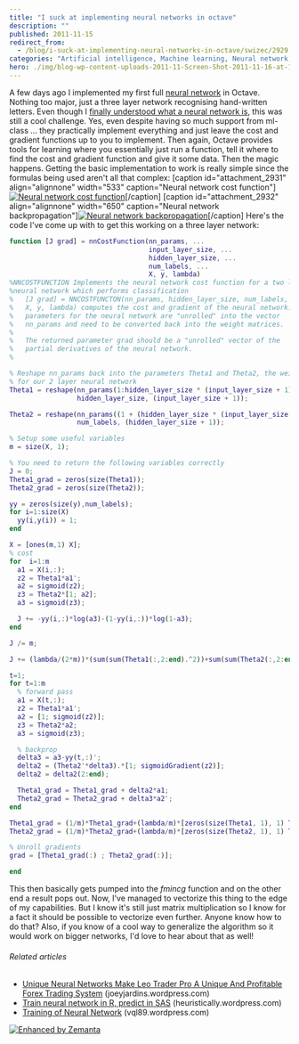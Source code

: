 ```yaml
---
title: "I suck at implementing neural networks in octave"
description: ""
published: 2011-11-15
redirect_from:
  - /blog/i-suck-at-implementing-neural-networks-in-octave/swizec/2929
categories: "Artificial intelligence, Machine learning, Neural network, Octave, Uncategorized"
hero: ./img/blog-wp-content-uploads-2011-11-Screen-Shot-2011-11-16-at-1.07.26-AM.png
---
```


A few days ago I implemented my first full [neural network](http://en.wikipedia.org/wiki/Neural_network "Neural network") in Octave. Nothing too major, just a three layer network recognising hand-written letters. Even though I [finally understood what a neural network is](http://swizec.com/blog/i-think-i-finally-understand-what-a-neural-network-is/swizec/2891 "I think I finally understand what a neural network is"), this was still a cool challenge. Yes, even despite having so much support from ml-class ... they practically implement everything and just leave the cost and gradient functions up to you to implement. Then again, Octave provides tools for learning where you essentially just run a function, tell it where to find the cost and gradient function and give it some data. Then the magic happens. Getting the basic implementation to work is really simple since the formulas being used aren't all that complex: \[caption id="attachment_2931" align="alignnone" width="533" caption="Neural network cost function"][![Neural network cost function](http://swizec.com/blog/wp-content/uploads/2011/11/Screen-Shot-2011-11-16-at-1.07.26-AM.png "Neural network cost function")](./img/blog-wp-content-uploads-2011-11-Screen-Shot-2011-11-16-at-1.07.26-AM.png)\[/caption] \[caption id="attachment_2932" align="alignnone" width="650" caption="Neural network backpropagation"][![Neural network backpropagation](http://swizec.com/blog/wp-content/uploads/2011/11/Screen-Shot-2011-11-16-at-1.08.17-AM.png "Neural network backpropagation")](./img/blog-wp-content-uploads-2011-11-Screen-Shot-2011-11-16-at-1.08.17-AM.png)\[/caption] Here's the code I've come up with to get this working on a three layer network:

```matlab
function [J grad] = nnCostFunction(nn_params, ...
                                   input_layer_size, ...
                                   hidden_layer_size, ...
                                   num_labels, ...
                                   X, y, lambda)
%NNCOSTFUNCTION Implements the neural network cost function for a two layer
%neural network which performs classification
%   [J grad] = NNCOSTFUNCTON(nn_params, hidden_layer_size, num_labels, ...
%   X, y, lambda) computes the cost and gradient of the neural network. The
%   parameters for the neural network are "unrolled" into the vector
%   nn_params and need to be converted back into the weight matrices.
%
%   The returned parameter grad should be a "unrolled" vector of the
%   partial derivatives of the neural network.
%

% Reshape nn_params back into the parameters Theta1 and Theta2, the weight matrices
% for our 2 layer neural network
Theta1 = reshape(nn_params(1:hidden_layer_size * (input_layer_size + 1)), ...
                 hidden_layer_size, (input_layer_size + 1));

Theta2 = reshape(nn_params((1 + (hidden_layer_size * (input_layer_size + 1))):end), ...
                 num_labels, (hidden_layer_size + 1));

% Setup some useful variables
m = size(X, 1);

% You need to return the following variables correctly
J = 0;
Theta1_grad = zeros(size(Theta1));
Theta2_grad = zeros(size(Theta2));

yy = zeros(size(y),num_labels);
for i=1:size(X)
  yy(i,y(i)) = 1;
end

X = [ones(m,1) X];
% cost
for  i=1:m
  a1 = X(i,:);
  z2 = Theta1*a1';
  a2 = sigmoid(z2);
  z3 = Theta2*[1; a2];
  a3 = sigmoid(z3);

  J += -yy(i,:)*log(a3)-(1-yy(i,:))*log(1-a3);
end

J /= m;

J += (lambda/(2*m))*(sum(sum(Theta1(:,2:end).^2))+sum(sum(Theta2(:,2:end).^2)));

t=1;
for t=1:m
  % forward pass
  a1 = X(t,:);
  z2 = Theta1*a1';
  a2 = [1; sigmoid(z2)];
  z3 = Theta2*a2;
  a3 = sigmoid(z3);

  % backprop
  delta3 = a3-yy(t,:)';
  delta2 = (Theta2'*delta3).*[1; sigmoidGradient(z2)];
  delta2 = delta2(2:end);

  Theta1_grad = Theta1_grad + delta2*a1;
  Theta2_grad = Theta2_grad + delta3*a2';
end

Theta1_grad = (1/m)*Theta1_grad+(lambda/m)*[zeros(size(Theta1, 1), 1) Theta1(:,2:end)];
Theta2_grad = (1/m)*Theta2_grad+(lambda/m)*[zeros(size(Theta2, 1), 1) Theta2(:,2:end)];

% Unroll gradients
grad = [Theta1_grad(:) ; Theta2_grad(:)];

end
```

This then basically gets pumped into the _fmincg_ function and on the other end a result pops out. Now, I've managed to vectorize this thing to the edge of my capabilities. But I know it's still just matrix multiplication so I know for a fact it should be possible to vectorize even further. Anyone know how to do that? Also, if you know of a cool way to generalize the algorithm so it would work on bigger networks, I'd love to hear about that as well!

###### Related articles

- [Unique Neural Networks Make Leo Trader Pro A Unique And Profitable Forex Trading System](http://joeyjardins.wordpress.com/2011/10/22/unique-neural-networks-make-leo-trader-pro-a-unique-and-profitable-forex-trading-system/) (joeyjardins.wordpress.com)
- [Train neural network in R, predict in SAS](http://heuristically.wordpress.com/2011/11/11/train-neural-network-in-r-predict-in-sas/) (heuristically.wordpress.com)
- [Training of Neural Network](http://vql89.wordpress.com/2011/10/26/training-of-neural-network/) (vql89.wordpress.com)

[![Enhanced by Zemanta](http://img.zemanta.com/zemified_e.png?x-id=2cd7a0e7-5dea-4e23-8cd7-086d494a8ef1)](http://www.zemanta.com/ "Enhanced by Zemanta")
